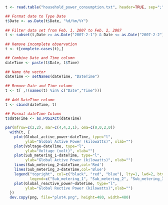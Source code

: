 


```{r}
t <- read.table("household_power_consumption.txt", header=TRUE, sep=";", na.strings = "?", colClasses = c('character','character','numeric','numeric','numeric','numeric','numeric','numeric','numeric'))

## Format date to Type Date
t$Date <- as.Date(t$Date, "%d/%m/%Y")
  
## Filter data set from Feb. 1, 2007 to Feb. 2, 2007
t <- subset(t,Date >= as.Date("2007-2-1") & Date <= as.Date("2007-2-2"))
  
## Remove incomplete observation
t <- t[complete.cases(t),]

## Combine Date and Time column
dateTime <- paste(t$Date, t$Time)
  
## Name the vector
dateTime <- setNames(dateTime, "DateTime")
  
## Remove Date and Time column
t <- t[ ,!(names(t) %in% c("Date","Time"))]
  
## Add DateTime column
t <- cbind(dateTime, t)
  
## Format dateTime Column
t$dateTime <- as.POSIXct(dateTime)

par(mfrow=c(2,2), mar=c(4,4,2,1), oma=c(0,0,2,0))
  with(t, {
    plot(Global_active_power~dateTime, type="l", 
         ylab="Global Active Power (kilowatts)", xlab="")
    plot(Voltage~dateTime, type="l", 
         ylab="Voltage (volt)", xlab="")
    plot(Sub_metering_1~dateTime, type="l", 
         ylab="Global Active Power (kilowatts)", xlab="")
    lines(Sub_metering_2~dateTime,col='Red')
    lines(Sub_metering_3~dateTime,col='Blue')
    legend("topright", col=c("black", "red", "blue"), lty=1, lwd=2, bty="n",
           legend=c("Sub_metering_1", "Sub_metering_2", "Sub_metering_3"))
    plot(Global_reactive_power~dateTime, type="l", 
         ylab="Global Rective Power (kilowatts)",xlab="")
  })
  dev.copy(png, file="plot4.png", height=480, width=480)
```


```{r}

```


